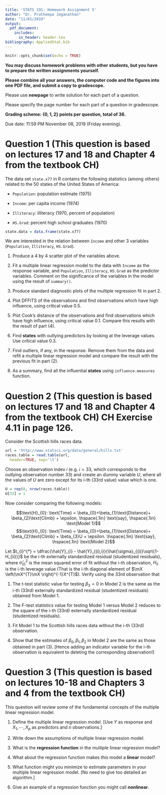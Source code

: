 ```yaml
---
title: 'STATS 191: Homework Assignment 5'
author: "Dr. Pratheepa Jeganathan"
date: "11/01/2019"
output: 
  pdf_document:
    includes:
      in_header: header.tex
bibliography: AppliedStat.bib
---
```


```r
knitr::opts_chunk$set(echo = TRUE)
```


**You may discuss homework problems with other students, but you have to prepare the written assignments yourself.**

**Please combine all your answers, the computer code and the figures into one PDF file, and submit a copy to gradescope.**

\rc Please use **newpage** to write solution for each part of a question.\bc

\rc Please specify the page number for each part of a question in gradescope. \bc

**Grading scheme: $\left\lbrace 0, 1, 2\right\rbrace$ points per question, total of 36.**


\rc Due date: 11:59 PM November 08, 2019 (Friday evening).\bc


# Question 1 (This question is based on lectures 17 and 18 and Chapter 4 from the textbook **CH**)

The data set `state.x77` in R contains the following statistics (among others) related to the 50 states of the United States of America:

* `Population`: population estimate (1975)

* `Income`: per capita income (1974)

* `Illiteracy`: illiteracy (1970, percent of population)

* `HS.Grad`: percent high school graduates (1970)

```r
state.data = data.frame(state.x77)
```

We are interested in the relation between `Income` and other 3 variables (`Population`, `Illiteracy`, `HS.Grad`).

(1) Produce a 4 by 4 scatter plot of the variables above.

(2) Fit a multiple linear regression model to the data with `Income` as the response variable, and `Population`, `Illiteracy`, `HS.Grad` as the predictor variables. Comment on the significance of the variables in the model using the result of `summary()`.

(3) Produce standard diagnostic plots of the multiple regression fit in part 2.

(4) Plot DFFITS of the observations and find observations which have high influence, using critical value 0.5.

(5) Plot Cook's distance of the observations and find observations which have high influence, using critical value 0.1. Compare this results with the result of part (4).

(6) Find **states** with outlying predictors by looking at the leverage values. Use critical value 0.3.

(7) Find outliers, if any, in the response. Remove them from the data and refit a multiple linear regression model and compare the result with the previous fit in part (2).

(8) As a summary, find all the influential **states** using `influence.measures` function.


# Question 2 (This question is based on lectures 17 and 18 and Chapter 4 from the textbook **CH**) **CH** Exercise 4.11 in page 126.
Consider the Scottish hills races data.

```r
url = 'http://www.statsci.org/data/general/hills.txt' 
races.table = read.table(url, 
  header=TRUE, sep='\t')
```

Choose an observation index $i$ (e.g. $i=33,$ which corresponds to the outlying observation number 33) and create an dummy variable $U$, where all the values of $U$ are zero except for its i-th (33rd value) value which is one. 

```r
U = rep(0, nrow(races.table))
U[33] = 1
```

Now consider comparing the following models:

$$\text{H}_{0}: \text{Time} = \beta_{0}+\beta_{1}\text{Distance}+ \beta_{2}\text{Climb} + \epsilon,  \hspace{.1in} \text{say}, \hspace{.1in} \text{Model 1}$$
$$\text{H}_{0}: \text{Time} = \beta_{0}+\beta_{1}\text{Distance}+ \beta_{2}\text{Climb} + \beta_{3}U + \epsilon. \hspace{.1in} \text{say}, \hspace{.1in} \text{Model 2}$$

Let $t_{i}^{*} = \dfrac{\hat{Y}_{i} - \hat{Y}_{(i),i}}{\hat{\sigma}_{(i)}\sqrt{1-H_{ii}}}$ be the i-th externally standardized residual (studentized residuals), where $\hat{\sigma}^{2}_{(i)}$ is the mean squared error of fit without the i-th observation, $H_{ii}$ is the i-th leverage value (That is the i-th diagonal element of $\mX \left(\mX^{T}\mX \right)^{-1}X^{T}$). Verify using the 33rd observation that

(1) The t-test statistic value for testing $\beta_{3} = 0$ in Model 2 is the same as the i-th (33rd) externally standardized residual (studentized residuals) obtained from Model 1.

(2) The F-test statistics value for testing Model 1 versus Model 2 reduces to the square of the i-th (33rd) externally standardized residual (studentized residuals). 

(3) Fit Model 1 to the Scottish hills races data without the i-th (33rd) observation.

(4) Show that the estimates of $\beta_{0}, \beta_{1}, \beta_{2}$ in Model 2 are the same as those obtained in part (3). [Hence adding an indicator variable for the i-th observation is equivalent to deleting the corresponding observation!]

# Question 3 (This question is based on lectures 10-18 and Chapters 3 and 4 from the textbook **CH**)

This question will review some of the fundamental concepts of the multiple linear regression model.

(1) Define the multiple linear regression model. [Use $Y$ as response and $X_{1}, \cdots, X_{p}$ as predictors and $n$ observations.]

(2) Write down the assumptions of multiple linear regression model. 

(3) What is the **regression function** in the multiple linear regression model?

(4) What about the regression function makes this model a **linear** model?

(5) What function might you minimize to estimate parameters in your multiple linear regression model. [No need to give too detailed an algorithm.]

(6) Give an example of a regression function you might call **nonlinear**.